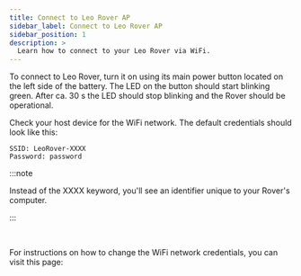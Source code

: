 ```yaml
---
title: Connect to Leo Rover AP
sidebar_label: Connect to Leo Rover AP
sidebar_position: 1
description: >
  Learn how to connect to your Leo Rover via WiFi.
---
```



To connect to Leo Rover, turn it on using its main power button located on the
left side of the battery. The LED on the button should start blinking green.
After ca. 30 s the LED should stop blinking and the Rover should be operational.

Check your host device for the WiFi network. The default credentials should look
like this:

```
SSID: LeoRover-XXXX
Password: password
```

:::note

Instead of the XXXX keyword, you'll see an identifier unique to your Rover's
computer.

:::

<br />

For instructions on how to change the WiFi network credentials, you can visit
this page:

<LinkButton to="ap-settings" description="Change the access point settings" />
